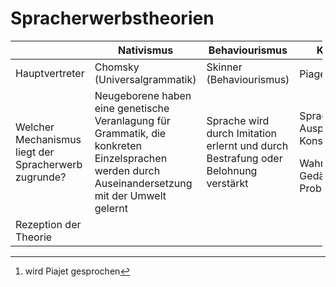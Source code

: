 # Spracherwerbstheorien

+------------------------------------------------------+--------------------------------------------------------------------------------------------------------------------------------------------------+------------------------------------------------------------------------------------+----------------------------------------------------------+----------------------------------------------+
|                                                      | Nativismus                                                                                                                                       | Behaviourismus                                                                     | Kognitivismus                                            | Interaktionismus                             |
+======================================================+==================================================================================================================================================+====================================================================================+==========================================================+==============================================+
| Hauptvertreter                                       | Chomsky (Universalgrammatik)                                                                                                                     | Skinner (Behaviourismus)                                                           | Piaget[^spracherwerbstheorien-1]                         | Wygotsky                                     |
+------------------------------------------------------+--------------------------------------------------------------------------------------------------------------------------------------------------+------------------------------------------------------------------------------------+----------------------------------------------------------+----------------------------------------------+
| Welcher Mechanismus liegt der Spracherwerb zugrunde? | Neugeborene haben eine genetische Veranlagung für Grammatik, die konkreten Einzelsprachen werden durch Auseinandersetzung mit der Umwelt gelernt | Sprache wird durch Imitation erlernt und durch Bestrafung oder Belohnung verstärkt | Sprache wird durch Ausprobieren und Konstruktion erlernt | **Persönlichkeit + Umwelt**                  |
|                                                      |                                                                                                                                                  |                                                                                    |                                                          |                                              |
|                                                      |                                                                                                                                                  |                                                                                    | Wahrnehmung Gedächtnis, Problemlösen/Denken              | Zusammenhang zum Nativismus und Kognitivsmus |
+------------------------------------------------------+--------------------------------------------------------------------------------------------------------------------------------------------------+------------------------------------------------------------------------------------+----------------------------------------------------------+----------------------------------------------+
| Rezeption der Theorie                                |                                                                                                                                                  |                                                                                    |                                                          |                                              |
+------------------------------------------------------+--------------------------------------------------------------------------------------------------------------------------------------------------+------------------------------------------------------------------------------------+----------------------------------------------------------+----------------------------------------------+

[^spracherwerbstheorien-1]: wird Piajet gesprochen
